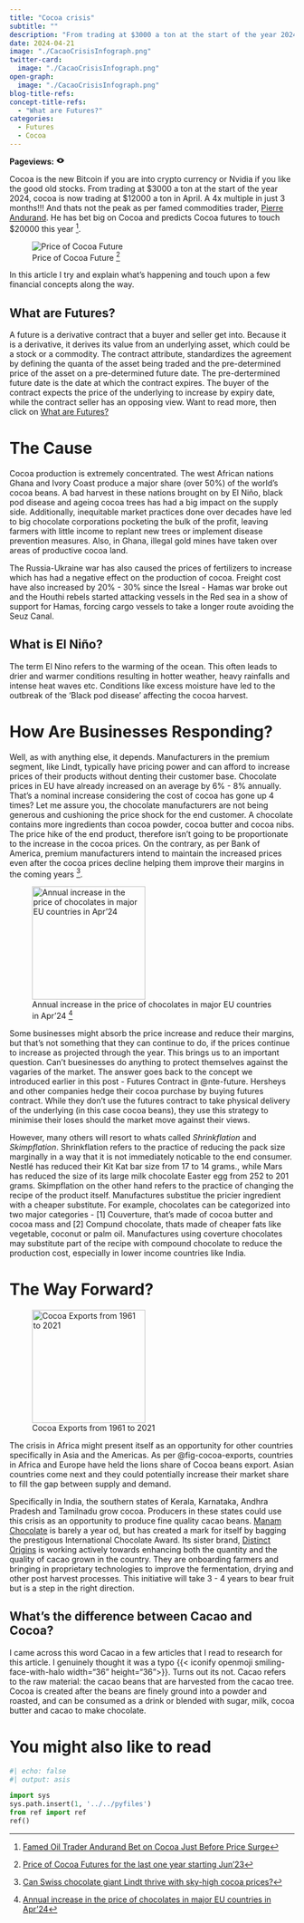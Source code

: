 ```yaml
---
title: "Cocoa crisis"
subtitle: ""
description: "From trading at $3000 a ton at the start of the year 2024, cocoa is now trading at $12000 a ton in April. A 4x multiple in just 3 months!!! Will my chocolate cost that much more?" 
date: 2024-04-21
image: "./CacaoCrisisInfograph.png"
twitter-card:
  image: "./CacaoCrisisInfograph.png"
open-graph:
  image: "./CacaoCrisisInfograph.png"
blog-title-refs: 
concept-title-refs: 
  - "What are Futures?"
categories:
  - Futures
  - Cocoa
---
```

<p><b>Pageviews:</b> <svg xmlns="http://www.w3.org/2000/svg" width="1em" height="1em" viewBox="0 0 256 256"><path fill="currentColor" d="M247.31 124.76c-.35-.79-8.82-19.58-27.65-38.41C194.57 61.26 162.88 48 128 48S61.43 61.26 36.34 86.35C17.51 105.18 9 124 8.69 124.76a8 8 0 0 0 0 6.5c.35.79 8.82 19.57 27.65 38.4C61.43 194.74 93.12 208 128 208s66.57-13.26 91.66-38.34c18.83-18.83 27.3-37.61 27.65-38.4a8 8 0 0 0 0-6.5M128 168a40 40 0 1 1 40-40a40 40 0 0 1-40 40"/></svg> <span class="waline-pageview-count"></i><p>

Cocoa is the new Bitcoin if you are into crypto currency or Nvidia if you like the good old stocks. From trading at $3000 a ton at the start of the year 2024, cocoa is now trading at $12000 a ton in April. A 4x multiple in just 3 months!!! And thats not the peak as per famed commodities trader, [Pierre Andurand](https://www.linkedin.com/in/pierre-andurand-b4a7725a/){target="_blank"}. He has bet big on Cocoa and predicts Cocoa futures to touch $20000 this year [^1]. 

[^1]: [Famed Oil Trader Andurand Bet on Cocoa Just Before Price Surge](https://www.bnnbloomberg.ca/famed-oil-trader-andurand-bet-on-cocoa-just-before-price-surge-1.2055290){target="_blank"}

![Price of Cocoa Future [^2]](CocoaFutures.jpg "Title: Price of Cocoa Future"){#fig-cocoa-future-price fig-alt="Figure showing the price of cocoa futures for the last 1 year starting Jun'23"}

[^2]: [Price of Cocoa Futures for the last one year starting Jun'23](https://www.ice.com/products/7/Cocoa-Futures/data?marketId=7104577&span=2){target="_blank"}

In this article I try and explain what's happening and touch upon a few financial concepts along the way. 

::: {#nte-future .callout-note collapse="true"}
## What are Futures?
A future is a derivative contract that a buyer and seller get into. Because it is a derivative, it derives its value from an underlying asset, which could be a stock or a commodity. The contract attribute, standardizes the agreement by defining the quanta of the asset being traded and the pre-determined price of the asset on a pre-determined future date. The pre-dertermined future date is the date at which the contract expires. The buyer of the contract expects the price of the underlying to increase by expiry date, while the contract seller has an opposing view. Want to read more, then click on [What are Futures?](./../../concepts/futures/index.qmd)
:::

# The Cause
Cocoa production is extremely concentrated. The west African nations Ghana and Ivory Coast produce a major share (over 50%) of the world's cocoa beans. A bad harvest in these nations brought on by El Niño, black pod disease and ageing cocoa trees has had a big impact on the supply side. Additionally, inequitable market practices done over decades have led to big chocolate corporations pocketing the bulk of the profit, leaving farmers with little income to replant new trees or implement disease prevention measures. Also, in Ghana, illegal gold mines have taken over areas of productive cocoa land. 

The Russia-Ukraine war has also caused the prices of fertilizers to increase which has had a negative effect on the production of cocoa. Freight cost have also increased by 20% - 30% since the Isreal - Hamas war broke out and the Houthi rebels started attacking vessels in the Red sea in a show of support for Hamas, forcing cargo vessels to take a longer route avoiding the Seuz Canal. 

::: {.callout-note collapse="true"}
## What is El Niño?
The term El Nino refers to the warming of the ocean. This often leads to drier and warmer conditions resulting in hotter weather, heavy rainfalls and intense heat waves etc. Conditions like excess moisture have led to the outbreak of the ‘Black pod disease’ affecting the cocoa harvest.
:::

# How Are Businesses Responding?
Well, as with anything else, it depends. Manufacturers in the premium segment, like Lindt, typically have pricing power and can afford to increase prices of their products without denting their customer base. Chocolate prices in EU have already increased on an average by 6% - 8% annually. That's a nominal increase considering the cost of cocoa has gone up 4 times? Let me assure you, the chocolate manufacturers are not being generous and cushioning the price shock for the end customer. A chocolate contains more ingredients than cocoa powder, cocoa butter and cocoa nibs. The price hike of the end product, therefore isn't going to be proportionate to the increase in the cocoa prices. On the contrary, as per Bank of America, premium manufacturers intend to maintain the increased prices even after the cocoa prices decline helping them improve their margins in the coming years [^3].

[^3]: [Can Swiss chocolate giant Lindt thrive with sky-high cocoa prices?](https://www.euronews.com/business/2024/05/29/can-swiss-chocolate-giant-lindt-thrive-with-sky-high-cocoa-prices#:~:text=Bank%20of%20America%20believes%20Lindt,and%20ongoing%20global%20wage%20inflation.){target="_blank"}

![Annual increase in the price of chocolates in major EU countries in Apr'24 [^4]](./ChocolatePriceRiseAnnual.jpg "Title: Annual increase in the price of chocolates in major EU countries in Apr'24"){height=200 fig-align=left #fig-choc-annual-price-rise fig-alt="Figure showing the increase in the annual price of chocolates in major EU countries" .lightbox}

[^4]: [Annual increase in the price of chocolates in major EU countries in Apr'24](https://ec.europa.eu/eurostat/databrowser/view/prc_hicp_manr__custom_11741831/default/bar?lang=en){target="_blank"}

Some businesses might absorb the price increase and reduce their margins, but that's not something that they can continue to do, if the prices continue to increase as projected through the year. This brings us to an important question. Can't buesinesses do anything to protect themselves against the vagaries of the market. The answer goes back to the concept we introduced earlier in this post - Futures Contract in @nte-future. Hersheys and other companies hedge their cocoa purchase by buying futures contract. While they don't use the futures contract to take physical delivery of the underlying (in this case cocoa beans), they use this strategy to minimise their loses should the market move against their views. 

However, many others will resort to whats called *Shrinkflation* and *Skimpflation*. Shrinkflation refers to the practice of reducing the pack size marginally in a way that it is not immediately noticable to the end consumer. Nestlé has reduced their Kit Kat bar size from 17 to 14 grams., while Mars has reduced the size of its large milk chocolate Easter egg from 252 to 201 grams. Skimpflation on the other hand refers to the practice of changing the recipe of the product itself. Manufactures substitue the pricier ingredient with a cheaper substitute. For example, chocolates can be categorized into two major categories - [1] Couverture, that's made of cocoa butter and cocoa mass and [2] Compund chocolate, thats made of cheaper fats like vegetable, coconut or palm oil. Manufactures using coverture chocolates may substitute part of the recipe with compound chocolate to reduce the production cost, especially in lower income countries like India.

# The Way Forward?
![Cocoa Exports from 1961 to 2021](./CocoaExports.png "Title: Cocoa exports per continent from 1961 to 2021"){height=200 fig-align=left #fig-cocoa-exports fig-alt="Figure showing the quantity of export of Cocoa beans per continent" .lightbox}

The crisis in Africa might present itself as an opportunity for other countries specifically in Asia and the Americas. As per @fig-cocoa-exports, countries in Africa and Europe have held the lions share of Cocoa beans export. Asian countries come next and they could potentially increase their market share to fill the gap between supply and demand. 

Specifically in India, the southern states of Kerala, Karnataka, Andhra Pradesh and Tamilnadu grow cocoa. Producers in these states could use this crisis as an opportunity to produce fine quality cacao beans. [Manam Chocolate](https://manamchocolate.com/pages/about-us){target="_blank"} is barely a year od, but has created a mark for itself by bagging the prestigous International Chocolate Award. Its sister brand, [Distinct Origins](https://www.distinctorigins.com/) is working actively towards enhancing both the quantity and the quality of cacao grown in the country. They are onboarding farmers and bringing in proprietary technologies to improve the fermentation, drying and other post harvest processes. This initiative will take 3 - 4 years to bear fruit but is a step in the right direction.

::: {.callout-note collapse="true"}
## What's the difference between Cacao and Cocoa?
I came across this word Cacao in a few articles that I read to research for this article. I genuinely thought it was a typo {{< iconify openmoji smiling-face-with-halo width="36" height="36">}}. Turns out its not. 
Cacao refers to the raw material: the cacao beans that are harvested from the cacao tree. Cocoa is created after the beans are finely ground into a powder and roasted, and can be consumed as a drink or blended with sugar, milk, cocoa butter and cacao to make chocolate.
:::

# You might also like to read
```python
#| echo: false
#| output: asis

import sys
sys.path.insert(1, '../../pyfiles')
from ref import ref
ref()
```